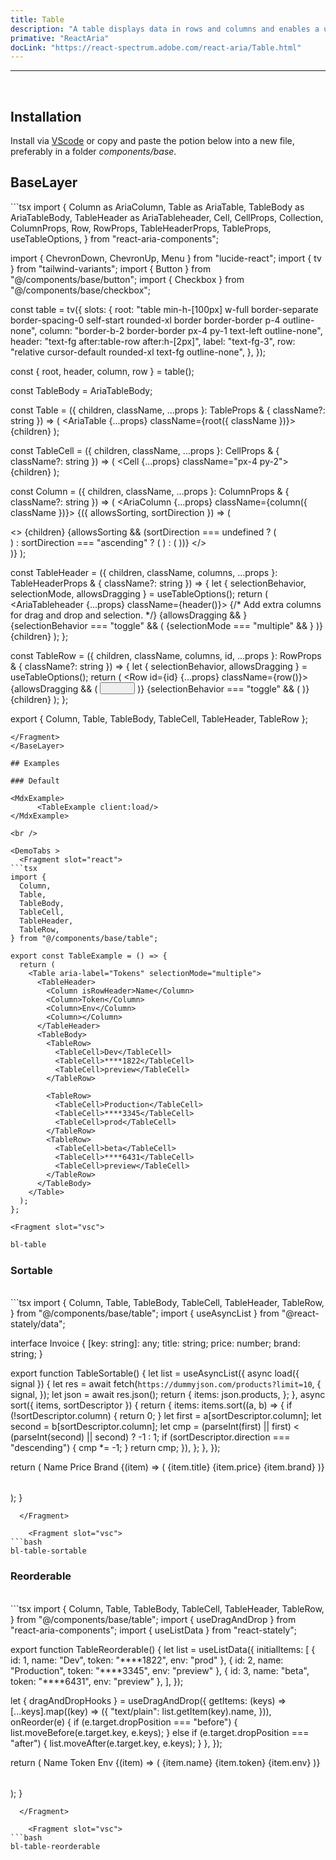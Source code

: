```yaml
---
title: Table
description: "A table displays data in rows and columns and enables a user to navigate its contents via directional navigation keys, and optionally supports row selection and sorting."
primative: "ReactAria"
docLink: "https://react-spectrum.adobe.com/react-aria/Table.html"
---
```


---



<MdxExample>
      <TableExample client:load/>
</MdxExample>

<br />

## Installation

Install via [VScode](/docs/getting-started/vsc) or copy and paste the potion below into a new file, preferably in a folder *components/base*.

## BaseLayer 

<BaseLayer>
<Fragment slot="contentSlot">
```tsx
import {
  Column as AriaColumn,
  Table as AriaTable,
  TableBody as AriaTableBody,
  TableHeader as AriaTableheader,
  Cell,
  CellProps,
  Collection,
  ColumnProps,
  Row,
  RowProps,
  TableHeaderProps,
  TableProps,
  useTableOptions,
} from "react-aria-components";

import { ChevronDown, ChevronUp, Menu } from "lucide-react";
import { tv } from "tailwind-variants";
import { Button } from "@/components/base/button";
import { Checkbox } from "@/components/base/checkbox";

const table = tv({
  slots: {
    root: "table min-h-[100px] w-full border-separate border-spacing-0 self-start rounded-xl border border-border p-4 outline-none",
    column: "border-b-2 border-border px-4 py-1 text-left outline-none",
    header: "text-fg after:table-row after:h-[2px]",
    label: "text-fg-3",
    row: "relative cursor-default rounded-xl text-fg outline-none",
  },
});

const { root, header, column, row } = table();

const TableBody = AriaTableBody;

const Table = ({
  children,
  className,
  ...props
}: TableProps & { className?: string }) => (
  <AriaTable {...props} className={root({ className })}>
    {children}
  </AriaTable>
);

const TableCell = ({
  children,
  className,
  ...props
}: CellProps & { className?: string }) => (
  <Cell {...props} className="px-4 py-2">
    {children}
  </Cell>
);

const Column = ({
  children,
  className,
  ...props
}: ColumnProps & { className?: string }) => (
  <AriaColumn {...props} className={column({ className })}>
    {({ allowsSorting, sortDirection }) => (
      <div className="flex items-center gap-2">
        <>
          {children}
          {allowsSorting &&
            (sortDirection === undefined ? (
              <div className="w-6"></div>
            ) : sortDirection === "ascending" ? (
              <ChevronUp />
            ) : (
              <ChevronDown />
            ))}
        </>
      </div>
    )}
  </AriaColumn>
);

const TableHeader = <T extends object>({
  children,
  className,
  columns,
  ...props
}: TableHeaderProps<T> & { className?: string }) => {
  let { selectionBehavior, selectionMode, allowsDragging } = useTableOptions();
  return (
    <AriaTableheader {...props} className={header()}>
      {/* Add extra columns for drag and drop and selection. */}
      {allowsDragging && <Column />}
      {selectionBehavior === "toggle" && (
        <Column>
          {selectionMode === "multiple" && <Checkbox slot="selection" />}
        </Column>
      )}
      <Collection items={columns}>{children}</Collection>
    </AriaTableheader>
  );
};

const TableRow = <T extends object>({
  children,
  className,
  columns,
  id,
  ...props
}: RowProps<T> & { className?: string }) => {
  let { selectionBehavior, allowsDragging } = useTableOptions();
  return (
    <Row id={id} {...props} className={row()}>
      {allowsDragging && (
        <Cell>
          <Button className="bg-transparent" slot="drag">
            <Menu className="h-4 w-4 text-fg" />
          </Button>
        </Cell>
      )}
      {selectionBehavior === "toggle" && (
        <Cell className="">
          <Checkbox slot="selection" />
        </Cell>
      )}
      <Collection items={columns}>{children}</Collection>
    </Row>
  );
};

export { Column, Table, TableBody, TableCell, TableHeader, TableRow };

```
</Fragment>
</BaseLayer>

## Examples 

### Default

<MdxExample>
      <TableExample client:load/>
</MdxExample>

<br />

<DemoTabs >
  <Fragment slot="react">
```tsx
import {
  Column,
  Table,
  TableBody,
  TableCell,
  TableHeader,
  TableRow,
} from "@/components/base/table";

export const TableExample = () => {
  return (
    <Table aria-label="Tokens" selectionMode="multiple">
      <TableHeader>
        <Column isRowHeader>Name</Column>
        <Column>Token</Column>
        <Column>Env</Column>
        <Column></Column>
      </TableHeader>
      <TableBody>
        <TableRow>
          <TableCell>Dev</TableCell>
          <TableCell>****1822</TableCell>
          <TableCell>preview</TableCell>
        </TableRow>

        <TableRow>
          <TableCell>Production</TableCell>
          <TableCell>****3345</TableCell>
          <TableCell>prod</TableCell>
        </TableRow>
        <TableRow>
          <TableCell>beta</TableCell>
          <TableCell>****6431</TableCell>
          <TableCell>preview</TableCell>
        </TableRow>
      </TableBody>
    </Table>
  );
};

```
  </Fragment>

    <Fragment slot="vsc">
```bash
bl-table
```
  </Fragment>
</DemoTabs>

### Sortable

<MdxExample>
      <TableSortable client:load/>
</MdxExample>

<br />

<DemoTabs >
  <Fragment slot="react">
```tsx
import {
  Column,
  Table,
  TableBody,
  TableCell,
  TableHeader,
  TableRow,
} from "@/components/base/table";
import { useAsyncList } from "@react-stately/data";

interface Invoice {
  [key: string]: any;
  title: string;
  price: number;
  brand: string;
}

export function TableSortable() {
  let list = useAsyncList<Invoice>({
    async load({ signal }) {
      let res = await fetch(`https://dummyjson.com/products?limit=10`, {
        signal,
      });
      let json = await res.json();
      return {
        items: json.products,
      };
    },
    async sort({ items, sortDescriptor }) {
      return {
        items: items.sort((a, b) => {
          if (!sortDescriptor.column) {
            return 0;
          }
          let first = a[sortDescriptor.column];
          let second = b[sortDescriptor.column];
          let cmp =
            (parseInt(first) || first) < (parseInt(second) || second) ? -1 : 1;
          if (sortDescriptor.direction === "descending") {
            cmp *= -1;
          }
          return cmp;
        }),
      };
    },
  });

  return (
    <Table
      aria-label="Example table with client side sorting"
      sortDescriptor={list.sortDescriptor}
      onSortChange={list.sort}
    >
      <TableHeader>
        <Column id="item" isRowHeader allowsSorting>
          Name
        </Column>
        <Column id="price" allowsSorting>
          Price
        </Column>
        <Column id="brand" allowsSorting>
          Brand
        </Column>
      </TableHeader>
      <TableBody items={list.items}>
        {(item) => (
          <TableRow id={item.title}>
            <TableCell>{item.title}</TableCell>
            <TableCell>{item.price}</TableCell>
            <TableCell>{item.brand}</TableCell>
          </TableRow>
        )}
      </TableBody>
    </Table>
  );
}

```
  </Fragment>

    <Fragment slot="vsc">
```bash
bl-table-sortable
```
  </Fragment>
</DemoTabs>

### Reorderable

<MdxExample>
      <TableReorderable client:load/>
</MdxExample>

<br />

<DemoTabs >
  <Fragment slot="react">
```tsx
import {
  Column,
  Table,
  TableBody,
  TableCell,
  TableHeader,
  TableRow,
} from "@/components/base/table";
import { useDragAndDrop } from "react-aria-components";
import { useListData } from "react-stately";

export function TableReorderable() {
  let list = useListData({
    initialItems: [
      { id: 1, name: "Dev", token: "****1822", env: "prod" },
      { id: 2, name: "Production", token: "****3345", env: "preview" },
      { id: 3, name: "beta", token: "****6431", env: "preview" },
    ],
  });

  let { dragAndDropHooks } = useDragAndDrop({
    getItems: (keys) =>
      [...keys].map((key) => ({
        "text/plain": list.getItem(key).name,
      })),
    onReorder(e) {
      if (e.target.dropPosition === "before") {
        list.moveBefore(e.target.key, e.keys);
      } else if (e.target.dropPosition === "after") {
        list.moveAfter(e.target.key, e.keys);
      }
    },
  });

  return (
    <Table
      aria-label="Tokens"
      selectionMode="multiple"
      dragAndDropHooks={dragAndDropHooks}
    >
      <TableHeader>
        <Column isRowHeader>Name</Column>
        <Column>Token</Column>
        <Column>Env</Column>
      </TableHeader>
      <TableBody items={list.items}>
        {(item) => (
          <TableRow>
            <TableCell>{item.name}</TableCell>
            <TableCell>{item.token}</TableCell>
            <TableCell>{item.env}</TableCell>
          </TableRow>
        )}
      </TableBody>
    </Table>
  );
}

```
  </Fragment>

    <Fragment slot="vsc">
```bash
bl-table-reorderable
```
  </Fragment>
</DemoTabs>